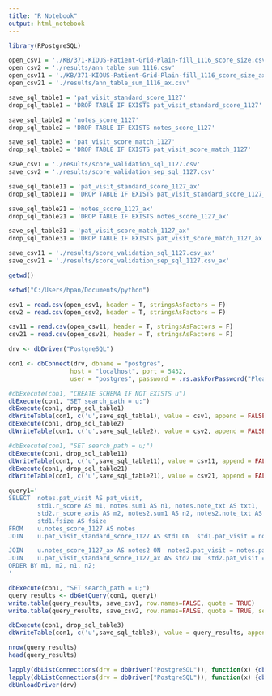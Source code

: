 ```yaml
---
title: "R Notebook"
output: html_notebook
---
```



```r
library(RPostgreSQL)
```

```r
open_csv1 = './KB/371-KIOUS-Patient-Grid-Plain-fill_1116_score_size.csv'
open_csv2 = './results/ann_table_sum_1116.csv'
open_csv11 = './KB/371-KIOUS-Patient-Grid-Plain-fill_1116_score_size_axis.csv'
open_csv21 = './results/ann_table_sum_1116_ax.csv'

save_sql_table1 = 'pat_visit_standard_score_1127'
drop_sql_table1 = 'DROP TABLE IF EXISTS pat_visit_standard_score_1127'

save_sql_table2 = 'notes_score_1127'
drop_sql_table2 = 'DROP TABLE IF EXISTS notes_score_1127'

save_sql_table3 = 'pat_visit_score_match_1127'
drop_sql_table3 = 'DROP TABLE IF EXISTS pat_visit_score_match_1127'

save_csv1 = './results/score_validation_sql_1127.csv'
save_csv2 = './results/score_validation_sep_sql_1127.csv'

save_sql_table11 = 'pat_visit_standard_score_1127_ax'
drop_sql_table11 = 'DROP TABLE IF EXISTS pat_visit_standard_score_1127_ax'

save_sql_table21 = 'notes_score_1127_ax'
drop_sql_table21 = 'DROP TABLE IF EXISTS notes_score_1127_ax'

save_sql_table31 = 'pat_visit_score_match_1127_ax'
drop_sql_table31 = 'DROP TABLE IF EXISTS pat_visit_score_match_1127_ax'

save_csv11 = './results/score_validation_sql_1127.csv_ax'
save_csv21 = './results/score_validation_sep_sql_1127.csv_ax'
```

```r
getwd()
```

```r
setwd("C:/Users/hpan/Documents/python")
```

```r
csv1 = read.csv(open_csv1, header = T, stringsAsFactors = F)
csv2 = read.csv(open_csv2, header = T, stringsAsFactors = F)

csv11 = read.csv(open_csv11, header = T, stringsAsFactors = F)
csv21 = read.csv(open_csv21, header = T, stringsAsFactors = F)
```


```r
drv <- dbDriver("PostgreSQL")
```

```r
con1 <- dbConnect(drv, dbname = "postgres",
                 host = "localhost", port = 5432,
                 user = "postgres", password = .rs.askForPassword("Please Enter the localhost postgres Password:"))
```

```r
#dbExecute(con1, "CREATE SCHEMA IF NOT EXISTS u")
dbExecute(con1, "SET search_path = u;")
dbExecute(con1, drop_sql_table1)
dbWriteTable(con1, c('u',save_sql_table1), value = csv1, append = FALSE, row.names = FALSE)
dbExecute(con1, drop_sql_table2)
dbWriteTable(con1, c('u',save_sql_table2), value = csv2, append = FALSE, row.names = FALSE)

#dbExecute(con1, "SET search_path = u;")
dbExecute(con1, drop_sql_table11)
dbWriteTable(con1, c('u',save_sql_table11), value = csv11, append = FALSE, row.names = FALSE)
dbExecute(con1, drop_sql_table21)
dbWriteTable(con1, c('u',save_sql_table21), value = csv21, append = FALSE, row.names = FALSE)
```

```r
query1='
SELECT  notes.pat_visit AS pat_visit, 
        std1.r_score AS m1, notes.sum1 AS n1, notes.note_txt AS txt1, 
        std2.r_score_axis AS m2, notes2.sum1 AS n2, notes2.note_txt AS txt2,
        std1.fsize AS fsize
FROM    u.notes_score_1127 AS notes
JOIN    u.pat_visit_standard_score_1127 AS std1 ON  std1.pat_visit = notes.pat_visit

JOIN    u.notes_score_1127_ax AS notes2 ON  notes2.pat_visit = notes.pat_visit
JOIN    u.pat_visit_standard_score_1127_ax AS std2 ON  std2.pat_visit = notes.pat_visit
ORDER BY m1, m2, n1, n2;
'
```



```r
dbExecute(con1, "SET search_path = u;")
query_results <- dbGetQuery(con1, query1)
write.table(query_results, save_csv1, row.names=FALSE, quote = TRUE)
write.table(query_results, save_csv2, row.names=FALSE, quote = TRUE, sep = "|")

dbExecute(con1, drop_sql_table3)
dbWriteTable(con1, c('u',save_sql_table3), value = query_results, append = FALSE, row.names = FALSE)

nrow(query_results)
head(query_results)
```



```r
lapply(dbListConnections(drv = dbDriver("PostgreSQL")), function(x) {dbDisconnect(con = x)})
lapply(dbListConnections(drv = dbDriver("PostgreSQL")), function(x) {dbDisconnect(con1 = x)})
dbUnloadDriver(drv)
```
